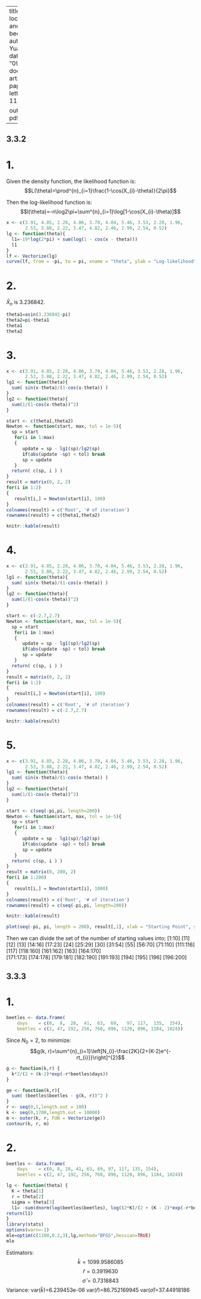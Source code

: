
---
title: "Many local maxima and Modeling beetle data"
author:
  - Yuance He
date: "09/28/2018"
documentclass: article
papersize: letter
fontsize: 11pt

output: pdf_document
---

## 3.3.2
# 1.

Given the density function, the likelihood function is:
  $$L(\theta)=\prod^{n}_{i=1}\frac{1-\cos(X_{i}-\theta)}{2\pi}$$
  
Then the log-likelihood function is:
  $$l(\theta)=-n\log2\pi+\sum^{n}_{i=1}\log[1-\cos(X_{i}-\theta)]$$

```r
x <- c(3.91, 4.85, 2.28, 4.06, 3.70, 4.04, 5.46, 3.53, 2.28, 1.96,
       2.53, 3.88, 2.22, 3.47, 4.82, 2.46, 2.99, 2.54, 0.52)
lg <- function(theta){
  l1=-19*log(2*pi) + sum(log(1 - cos(x - theta)))
  l1
}
lf <- Vectorize(lg)
curve(lf, from = -pi, to = pi, xname = "theta", ylab = "Log-likelihood")
```


# 2.

\begin{align*}
E(X|\theta) & =\int^{2\pi}_{0}x\frac{1-\cos(x-\theta)}{2\pi}dx\\
            & =\frac{1}{2\pi}\left(2\pi^{2}+2\pi\sin\theta\right)\\
            & =\pi+\sin\theta
\end{align*}

$\bar{X}_{n}$ is 3.236842. 
```r
theta1=asin(3.236842-pi)
theta2=pi-theta1
theta1
theta2
```

# 3.

```r
x <- c(3.91, 4.85, 2.28, 4.06, 3.70, 4.04, 5.46, 3.53, 2.28, 1.96,
       2.53, 3.88, 2.22, 3.47, 4.82, 2.46, 2.99, 2.54, 0.52)
lg1 <- function(theta){
  sum( sin(x-theta)/(1-cos(x-theta)) )
}
lg2 <- function(theta){
  sum(1/(1-cos(x-theta))^2)
}

start <- c(theta1,theta2)
Newton <- function(start, max, tol = 1e-5){
  sp = start
   for(i in 1:max)
   {
      update = sp - lg1(sp)/lg2(sp)
      if(abs(update -sp) < tol) break
      sp = update
   }
  return( c(sp, i ) )
}
result = matrix(0, 2, 2)
for(i in 1:2)
{
   result[i,] = Newton(start[i], 100)
}
colnames(result) = c('Root', '# of iteration')
rownames(result) = c(theta1,theta2)

knitr::kable(result)

```

# 4.

```r
x <- c(3.91, 4.85, 2.28, 4.06, 3.70, 4.04, 5.46, 3.53, 2.28, 1.96,
       2.53, 3.88, 2.22, 3.47, 4.82, 2.46, 2.99, 2.54, 0.52)
lg1 <- function(theta){
  sum( sin(x-theta)/(1-cos(x-theta)) )
}
lg2 <- function(theta){
  sum(1/(1-cos(x-theta))^2)
}

start <- c(-2.7,2.7)
Newton <- function(start, max, tol = 1e-5){
  sp = start
   for(i in 1:max)
   {
      update = sp - lg1(sp)/lg2(sp)
      if(abs(update -sp) < tol) break
      sp = update
   }
  return( c(sp, i ) )
}
result = matrix(0, 2, 2)
for(i in 1:2)
{
   result[i,] = Newton(start[i], 100)
}
colnames(result) = c('Root', '# of iteration')
rownames(result) = c(-2.7,2.7)

knitr::kable(result)
```


# 5.

```r
x <- c(3.91, 4.85, 2.28, 4.06, 3.70, 4.04, 5.46, 3.53, 2.28, 1.96,
       2.53, 3.88, 2.22, 3.47, 4.82, 2.46, 2.99, 2.54, 0.52)
lg1 <- function(theta){
  sum( sin(x-theta)/(1-cos(x-theta)) )
}
lg2 <- function(theta){
  sum(1/(1-cos(x-theta))^2)
}

start <- c(seq(-pi,pi, length=200))
Newton <- function(start, max, tol = 1e-5){
  sp = start
   for(i in 1:max)
   {
      update = sp - lg1(sp)/lg2(sp)
      if(abs(update -sp) < tol) break
      sp = update
   }
  return( c(sp, i ) )
}
result = matrix(0, 200, 2)
for(i in 1:200)
{
   result[i,] = Newton(start[i], 1000)
}
colnames(result) = c('Root', '# of iteration')
rownames(result) = c(seq(-pi,pi, length=200))

knitr::kable(result)

plot(seq(-pi, pi, length = 200), result[,1], xlab = "Starting Point", ylab = "Roots")
```

Then we can divide the set of the number of starting values into;
[1:10] [11] [12] [13] [14:16] [17:23] [24] [25:29] [30] [31:54]
[55]  [56:70]  [71:110] [111:116] [117]  [118:160] [161:162]  [163]  [164:170]  
[171:173]  [174:178]  [179:181]  [182:190] [191:193] [194]  [195] [196] [196:200]


## 3.3.3
# 1.

```r
beetles <- data.frame(
    days    = c(0,  8,  28,  41,  63,  69,   97, 117,  135,  154),
    beetles = c(2, 47, 192, 256, 768, 896, 1120, 896, 1184, 1024))
```

Since $N_0=2$, to minimize:
$$g(k, r)=\sum^{n}_{i=1}\left[N_{i}-\frac{2K}{2+(K-2)e^{-rt_{i}}}\right]^{2}$$
```r
g <- function(k,r) {
  k*2/(2 + (k-2)*exp(-r*beetles$days))
}

ge <- function(k,r){
  sum( (beetles$beetles - g(k, r))^2 )
}
r <- seq(0,1,length.out = 100)
k <- seq(0,1700,length.out = 10000)
m <- outer(k, r, FUN = Vectorize(ge))
contour(k, r, m)
```


# 2.

```r
beetles <- data.frame(
    days    = c(0, 8, 28, 41, 63, 69, 97, 117, 135, 154),
    beetles = c(2, 47, 192, 256, 768, 896, 1120, 896, 1184, 1024))

lg <- function(theta) {
  K = theta[1]
  r = theta[2]
  sigma = theta[3]
  l1= -sum(dnorm(log(beetles$beetles), log((2*K)/(2 + (K - 2)*exp(-r*beetles$days))), sigma, log =TRUE))
return(l1)
}
library(stats)
options(warn=-1)
mle=optim(c(1100,0.2,3),lg,method="BFGS",hessian=TRUE)
mle
```

Estimators:
$$\hat k=1099.9586085$$
$$\hat r=0.3919630$$
$$\hat \sigma=0.7318843$$
Variance:
var($\hat k$)=6.239453e-06
var($\hat r$)=86.752169945
var($\hat \sigma$)=37.44918186

